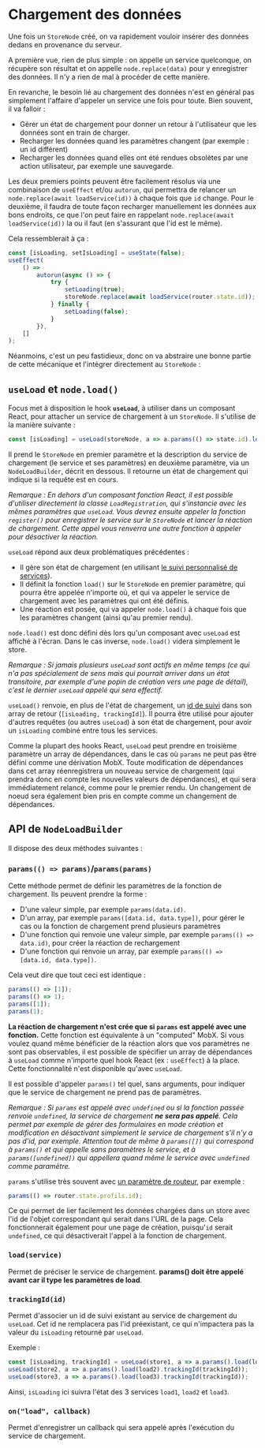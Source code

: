 
<Meta title="Modèle métier/Chargement des données" />

# Chargement des données

Une fois un `StoreNode` créé, on va rapidement vouloir insérer des données dedans en provenance du serveur.

A première vue, rien de plus simple : on appelle un service quelconque, on récupère son résultat et on appelle `node.replace(data)` pour y enregistrer des données. Il n'y a rien de mal à procéder de cette manière.

En revanche, le besoin lié au chargement des données n'est en général pas simplement l'affaire d'appeler un service une fois pour toute. Bien souvent, il va falloir :

-   Gérer un état de chargement pour donner un retour à l'utilisateur que les données sont en train de charger.
-   Recharger les données quand les paramètres changent (par exemple : un id différent)
-   Recharger les données quand elles ont été rendues obsolètes par une action utilisateur, par exemple une sauvegarde.

Les deux premiers points peuvent être facilement résolus via une combinaison de `useEffect` et/ou `autorun`, qui permettra de relancer un `node.replace(await loadService(id))` à chaque fois que `id` change. Pour le deuxième, il faudra de toute façon recharger manuellement les données aux bons endroits, ce que l'on peut faire en rappelant `node.replace(await loadService(id))` la ou il faut (en s'assurant que l'id est le même).

Cela ressemblerait à ça :

```ts
const [isLoading, setIsLoading] = useState(false);
useEffect(
    () =>
        autorun(async () => {
            try {
                setLoading(true);
                storeNode.replace(await loadService(router.state.id));
            } finally {
                setLoading(false);
            }
        }),
    []
);
```

Néanmoins, c'est un peu fastidieux, donc on va abstraire une bonne partie de cette mécanique et l'intégrer directement au `StoreNode` :

## `useLoad` et `node.load()`

Focus met à disposition le hook **`useLoad`**, à utiliser dans un composant React, pour attacher un service de chargement à un `StoreNode`. Il s'utilise de la manière suivante :

```ts
const [isLoading] = useLoad(storeNode, a => a.params(() => state.id).load(loadService));
```

Il prend le `StoreNode` en premier paramètre et la description du service de chargement (le service et ses paramètres) en deuxième paramètre, via un `NodeLoadBuilder`, décrit en dessous. Il retourne un état de chargement qui indique si la requête est en cours.

_Remarque : En dehors d'un composant fonction React, il est possible d'utiliser directement la classe `LoadRegistration`, qui s'instancie avec les mêmes paramètres que `useLoad`. Vous devrez ensuite appeler la fonction `register()` pour enregistrer le service sur le `StoreNode` et lancer la réaction de chargement. Cette appel vous renverra une autre fonction à appeler pour désactiver la réaction._

`useLoad` répond aux deux problématiques précédentes :

-   Il gère son état de chargement (en utilisant [le suivi personnalisé de services](/docs/les-bases-gestion-des-requêtes--docs#suivi-personnalisé-de-services)).
-   Il définit la fonction `load()` sur le `StoreNode` en premier paramètre, qui pourra être appelée n'importe où, et qui va appeler le service de chargement avec les paramètres qui ont été définis.
-   Une réaction est posée, qui va appeler `node.load()` à chaque fois que les paramètres changent (ainsi qu'au premier rendu).

`node.load()` est donc défini dès lors qu'un composant avec `useLoad` est affiché à l'écran. Dans le cas inverse, `node.load()` videra simplement le store.

_Remarque : Si jamais plusieurs `useLoad` sont actifs en même temps (ce qui n'a pas spécialement de sens mais qui pourrait arriver dans un état transitoire, par exemple d'une popin de création vers une page de détail), c'est le dernier `useLoad` appelé qui sera effectif._

`useLoad()` renvoie, en plus de l'état de chargement, un [id de suivi](/docs/les-bases-gestion-des-requêtes--docs#suivi-personnalisé-de-services) dans son array de retour (`[isLoading, trackingId]`). Il pourra être utilisé pour ajouter d'autres requêtes (ou autres `useLoad`) à son état de chargement, pour avoir un `isLoading` combiné entre tous les services.

Comme la plupart des hooks React, `useLoad` peut prendre en troisième paramètre un array de dépendances, dans le cas où `params` ne peut pas être défini comme une dérivation MobX. Toute modification de dépendances dans cet array réenregistrera un nouveau service de chargement (qui prendra donc en compte les nouvelles valeurs de dépendances), et qui sera immédiatement relancé, comme pour le premier rendu. Un changement de noeud sera également bien pris en compte comme un changement de dépendances.

## API de `NodeLoadBuilder`

Il dispose des deux méthodes suivantes :

### `params(() => params)`/`params(params)`

Cette méthode permet de définir les paramètres de la fonction de chargement. Ils peuvent prendre la forme :

-   D'une valeur simple, par exemple `params(data.id)`.
-   D'un array, par exemple `params([data.id, data.type])`, pour gérer le cas ou la fonction de chargement prend plusieurs paramètres
-   D'une fonction qui renvoie une valeur simple, par exemple `params(() => data.id)`, pour créer la réaction de rechargement
-   D'une fonction qui renvoie un array, par exemple `params(() => [data.id, data.type])`.

Cela veut dire que tout ceci est identique :

```ts
params(() => [1]);
params(() => 1);
params([1]);
params(1);
```

**La réaction de chargement n'est crée que si `params` est appelé avec une fonction.** Cette fonction est équivalente à un "computed" MobX. Si vous voulez quand même bénéficier de la réaction alors que vos paramètres ne sont pas observables, il est possible de spécifier un array de dépendances à `useLoad` comme n'importe quel hook React (ex : `useEffect`) à la place. Cette fonctionnalité n'est disponible qu'avec `useLoad`.

Il est possible d'appeler `params()` tel quel, sans arguments, pour indiquer que le service de chargement ne prend pas de paramètres.

_Remarque : Si `params` est appelé avec `undefined` ou si la fonction passée renvoie `undefined`, la service de chargement **ne sera pas appelé**. Cela permet par exemple de gérer des formulaires en mode création et modification en désactivant simplement le service de chargement s'il n'y a pas d'id, par exemple. Attention tout de même à `params([])` qui correspond à `params()` et qui appelle sans paramètres le service, et à `params([undefined])` qui appellera quand même le service avec `undefined` comme paramètre._

`params` s'utilise très souvent avec [un paramètre de routeur](/docs/routage-api-du-router--docs#state), par exemple :

```ts
params(() => router.state.profils.id);
```

Ce qui permet de lier facilement les données chargées dans un store avec l'id de l'objet correspondant qui serait dans l'URL de la page. Cela fonctionnerait également pour une page de création, puisqu'`id` serait `undefined`, ce qui désactiverait l'appel à la fonction de chargement.

### `load(service)`

Permet de préciser le service de chargement. **params() doit être appelé avant car il type les paramètres de load**.

### `trackingId(id)`

Permet d'associer un id de suivi existant au service de chargement du `useLoad`. Cet id ne remplacera pas l'id préexistant, ce qui n'impactera pas la valeur du `isLoading` retourné par `useLoad`.

Exemple :

```ts
const [isLoading, trackingId] = useLoad(store1, a => a.params().load(load1));
useLoad(store2, a => a.params().load(load2).trackingId(trackingId));
useLoad(store3, a => a.params().load(load3).trackingId(trackingId));
```

Ainsi, `isLoading` ici suivra l'état des 3 services `load1`, `load2` et `load3`.

### `on("load", callback)`

Permet d'enregistrer un callback qui sera appelé après l'exécution du service de chargement.
